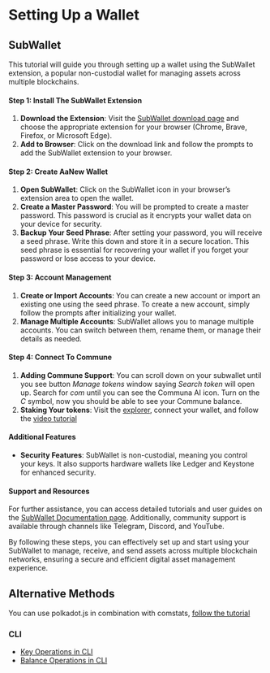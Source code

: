 # Setting Up a Wallet

## SubWallet

This tutorial will guide you through setting up a wallet using the SubWallet extension, a popular non-custodial wallet for managing assets across multiple blockchains.

#### Step 1: Install The SubWallet Extension

1. **Download the Extension**: Visit the [SubWallet download page](https://www.subwallet.app/download.html) and choose the appropriate extension for your browser (Chrome, Brave, Firefox, or Microsoft Edge).
2. **Add to Browser**: Click on the download link and follow the prompts to add the SubWallet extension to your browser.

#### Step 2: Create AaNew Wallet

1. **Open SubWallet**: Click on the SubWallet icon in your browser’s extension area to open the wallet.
2. **Create a Master Password**: You will be prompted to create a master password. This password is crucial as it encrypts your wallet data on your device for security.
3. **Backup Your Seed Phrase**: After setting your password, you will receive a seed phrase. Write this down and store it in a secure location. This seed phrase is essential for recovering your wallet if you forget your password or lose access to your device.

#### Step 3: Account Management

1. **Create or Import Accounts**: You can create a new account or import an existing one using the seed phrase. To create a new account, simply follow the prompts after initializing your wallet.
2. **Manage Multiple Accounts**: SubWallet allows you to manage multiple accounts. You can switch between them, rename them, or manage their details as needed.

#### Step 4: Connect To Commune

1. **Adding Commune Support**: You can scroll down on your subwallet until you see button *Manage tokens* window saying *Search token* will open up. Search for *com* until you can see the Communa AI icon. Turn on the *C* symbol, now you should be able to see your Commune balance.  
2. **Staking Your tokens**: Visit the [explorer](https://explorer.communeai.net/#/accounts), connect your wallet, and follow the [video tutorial](https://www.youtube.com/watch?v=JrQKG7ko14M&t=195s)

#### Additional Features

- **Security Features**: SubWallet is non-custodial, meaning you control your keys. It also supports hardware wallets like Ledger and Keystone for enhanced security.

#### Support and Resources

For further assistance, you can access detailed tutorials and user guides on the [SubWallet Documentation page](https://docs.subwallet.app/main). Additionally, community support is available through channels like Telegram, Discord, and YouTube.

By following these steps, you can effectively set up and start using your SubWallet to manage, receive, and send assets across multiple blockchain networks, ensuring a secure and efficient digital asset management experience.

## Alternative Methods

You can use polkadot.js in combination with comstats, [follow the tutorial](https://www.youtube.com/watch?v=aP8N17hoPHQ)

### CLI

- [Key Operations in CLI](/docs/working-with-keys/key-basics)
- [Balance Operations in CLI](/docs/working-with-keys/balance-operations)